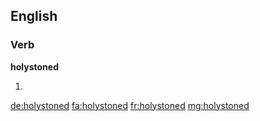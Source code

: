 ==English==

===Verb===
'''holystoned'''

# {{en-past of|holystone}}

[[de:holystoned]]
[[fa:holystoned]]
[[fr:holystoned]]
[[mg:holystoned]]